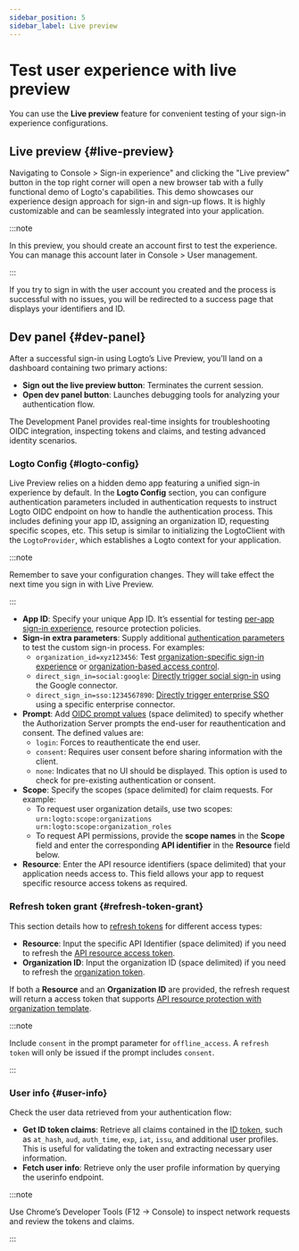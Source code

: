 ```yaml
---
sidebar_position: 5
sidebar_label: Live preview
---
```


# Test user experience with live preview

You can use the **Live preview** feature for convenient testing of your sign-in experience configurations.

## Live preview \{#live-preview}

Navigating to <CloudLink to="/sign-in-experience">Console > Sign-in experience</CloudLink>" and clicking the "Live preview" button in the top right corner will open a new browser tab with a fully functional demo of Logto's capabilities. This demo showcases our experience design approach for sign-in and sign-up flows. It is highly customizable and can be seamlessly integrated into your application.

:::note

In this preview, you should create an account first to test the experience. You can manage this account later in <CloudLink to="/user-management">Console > User management</CloudLink>.

:::

If you try to sign in with the user account you created and the process is successful with no issues, you will be redirected to a success page that displays your identifiers and ID.

## Dev panel \{#dev-panel}

After a successful sign-in using Logto’s Live Preview, you’ll land on a dashboard containing two primary actions:

- **Sign out the live preview button**: Terminates the current session.
- **Open dev panel button**: Launches debugging tools for analyzing your authentication flow.

The Development Panel provides real-time insights for troubleshooting OIDC integration, inspecting tokens and claims, and testing advanced identity scenarios.

### Logto Config \{#logto-config}

Live Preview relies on a hidden demo app featuring a unified sign-in experience by default. In the **Logto Config** section, you can configure authentication parameters included in authentication requests to instruct Logto OIDC endpoint on how to handle the authentication process. This includes defining your app ID, assigning an organization ID, requesting specific scopes, etc. This setup is similar to initializing the LogtoClient with the `LogtoProvider`, which establishes a Logto context for your application.

:::note

Remember to save your configuration changes. They will take effect the next time you sign in with Live Preview.

:::

- **App ID**: Specify your unique App ID. It’s essential for testing [per-app sign-in experience](/customization/match-your-brand#app-specific-branding), resource protection policies.
- **Sign-in extra parameters**: Supply additional [authentication parameters](/end-user-flows/authentication-parameters) to test the custom sign-in process. For examples:
  - `organization_id=xyz123456`: Test [organization-specific sign-in experience](/customization/match-your-brand#organization-specific-branding) or [organization-based access control](/authorization/organization-template/protect-organization-resources).
  - `direct_sign_in=social:google`: [Directly trigger social sign-in](/end-user-flows/authentication-parameters/direct-sign-in#social-sign-in) using the Google connector.
  - `direct_sign_in=sso:1234567890`: [Directly trigger enterprise SSO](/end-user-flows/authentication-parameters/direct-sign-in#enterprise-sso) using a specific enterprise connector.
- **Prompt**: Add [OIDC prompt values](https://blog.logto.io/introducing-oidc-prompt) (space delimited) to specify whether the Authorization Server prompts the end-user for reauthentication and consent. The defined values are:
  - `login`: Forces to reauthenticate the end user.
  - `consent`: Requires user consent before sharing information with the client.
  - `none`: Indicates that no UI should be displayed. This option is used to check for pre-existing authentication or consent.
- **Scope**: Specify the scopes (space delimited) for claim requests. For example:
  - To request user organization details, use two scopes: `urn:logto:scope:organizations urn:logto:scope:organization_roles`
  - To request API permissions, provide the **scope names** in the **Scope** field and enter the corresponding **API identifier** in the **Resource** field below.
- **Resource**: Enter the API resource identifiers (space delimited) that your application needs access to. This field allows your app to request specific resource access tokens as required.

### Refresh token grant \{#refresh-token-grant}

This section details how to [refresh tokens](https://auth-wiki.logto.io/refresh-token) for different access types:

- **Resource**: Input the specific API Identifier (space delimited) if you need to refresh the [API resource access token](/authorization/api-resources/protect-your-api).
- **Organization ID**: Input the organization ID (space delimited) if you need to refresh the [organization token](/authorization/organization-template/protect-organization-resources#step-2-fetch-organization-token).

If both a **Resource** and an **Organization ID** are provided, the refresh request will return a access token that supports [API resource protection with organization template](/authorization/organization-template/protect-api-reources).

:::note

Include `consent` in the prompt parameter for `offline_access`. A `refresh token` will only be issued if the prompt includes `consent`.

:::

### User info \{#user-info}

Check the user data retrieved from your authentication flow:

- **Get ID token claims**: Retrieve all claims contained in the [ID token](https://auth-wiki.logto.io/id-token), such as `at_hash`, `aud`, `auth_time`, `exp`, `iat`, `issu`, and additional user profiles. This is useful for validating the token and extracting necessary user information.
- **Fetch user info**: Retrieve only the user profile information by querying the userinfo endpoint.

:::note

Use Chrome’s Developer Tools (F12 → Console) to inspect network requests and review the tokens and claims.

:::

